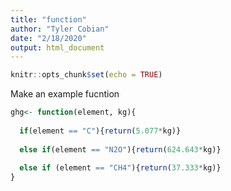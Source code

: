 ```yaml
---
title: "function"
author: "Tyler Cobian"
date: "2/18/2020"
output: html_document
---
```


```r
knitr::opts_chunk$set(echo = TRUE)
```

Make an example fucntion
```r
ghg<- function(element, kg){
  
  if(element == "C"){return(5.077*kg)} 
  
  else if(element == "N2O"){return(624.643*kg)}
  
  else if (element == "CH4"){return(37.333*kg)}
}


```









